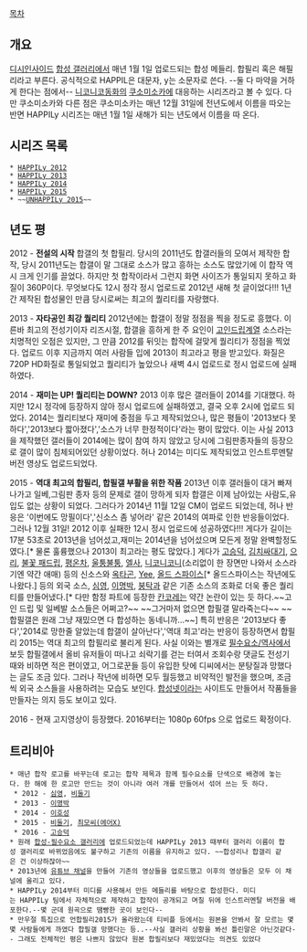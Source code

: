 [[목차]]
== 개요 ==
[[디시인사이드]] [[합성 갤러리]]에서 매년 1월 1일 업로드되는 합성 메들리. 합필리 혹은 해필리라고 부른다. 공식적으로 HAPPIL은 대문자, y는 소문자로 쓴다. --둘 다 마약을 거하게 한다는 점에서-- [[니코니코동화]]의 [[쿠소미소카]]에 대응하는 시리즈라고 볼 수 있다. 다만 쿠소미소카와 다른 점은 쿠소미소카는 매년 12월 31일에 전년도에서 이름을 따오는 반면 HAPPILy 시리즈는 매년 1월 1일 새해가 되는 년도에서 이름을 따 온다.
== 시리즈 목록 ==
 * [http://www.youtube.com/watch?v=gUQawICrkRk HAPPILy 2012]
 * [http://www.youtube.com/watch?v=hbB3Ysn9uuI HAPPILy 2013]
 * [http://www.youtube.com/watch?v=Qr7fWTSO-Ws HAPPILy 2014]
 * [http://www.youtube.com/watch?v=uCQNIWrQQUE HAPPILy 2015]
 * ~~[https://youtu.be/E58D1MiEJnA UNHAPPILy 2015]~~


== 년도 평 ==
2012 - '''전설의 시작''' 합갤의 첫 합필리. 당시의 2011년도 합갤러들의 모여서 제작한 합작, 당시 2011년도는 합갤이 말 그대로 소스가 많고 흥하는 소스도 많았기에 이 합작 역시 크게 인기를 끌었다. 하지만 첫 합작이라서 그런지 화면 사이즈가 통일되지 못하고 화질이 360P이다. 무엇보다도 12시 정각 정시 업로드로 2012년 새해 첫 글이었다!!! 1년간 제작된 합성물인 만큼 당시로써는 최고의 퀄리티를 자랑했다.

2013 - '''자타공인 최강 퀄리티''' 2012년에는 합갤이 정말 정점을 찍을 정도로 흥했다. 이른바 최고의 전성기이자 리즈시절,  합갤을 흥하게 한 주 요인이 [[고인드립]]계열 소스라는 치명적인 오점은 있지만, 그 만큼 2012를 뒤잇는 합작에 걸맞게 퀄리티가 정점을 찍었다. 업로드 이후 지금까지 여러 사람들 입에 2013이 최고라고 평을 받고있다. 화질은 720P HD화질로 통일되었고 퀄리티가 높았으나 새벽 4시 업로드로 정시 업로드에 실패하였다.

2014 - '''재미는 UP! 퀄리티는 DOWN?''' 2013 이후 많은 갤러들이 2014를 기대했다. 하지만 12시 정각에 등장하지 않아 정시 업로드에 실패하였고, 결국 오후 2시에 업로드 되었다. 2014는 퀄리티보다 재미에 중점을 두고 제작되었으나, 많은 평들이 '2013보다 못하다','2013보다 짧아졌다','소스가 너무 한정적이다'라는 평이 많았다. 이는 사실 2013을 제작했던 갤러들이 2014에는 많이 참여 하지 않았고 당시에 그림판종자들의 등장으로 갤이 많이 침체되어있던 상황이었다. 허나 2014는 미디도 제작되었고 인스트루멘탈 버전 영상도 업로드되었다.

2015 - '''역대 최고의 합필리, 합필갤 부활을 위한 작품''' 2013년 이후 갤러들이 대거 빠져나가고 일베,그림판 종자 등의 문제로 갤이 망하게 되자 합갤은 이제 남아있는 사람도,유입도 없는 상황이 되었다. 그러다가 2014년 11월 12일 CM이 업로드 되었는데, 허나 반응은 '이번에도 망필이다','신소스 좀 넣어라' 같은 2014의 여파로 인한 반응들이었다. 그러나 12월 31일! 2012 이후 실패한 12시 정시 업로드에 성공하였다!!! 게다가 길이는 17분 53초로 2013년을 넘어섰고,재미는 2014년을 넘어섰으며 모든게 정말 완벽할정도였다.[* 물론 훌륭했으나 2013이 최고라는 평도 많았다.] 게다가 [[고승덕]], [[모두 다 김치#s-3|김치싸대기]], [[으리]], [[이기철|불꽃 패드립]], [[평온차]], [[울퉁불퉁]], [[엘사]], [[니코니코니]](소리없이 한 장면만 나와서 소스라기엔 약간 애매) 등의 신소스와 [[잭 블랙|옥타곤]], [[Yee]], [[올드 스파이스]][* 올드스파이스는 작년에도 나왔다.] 등의 외국 소스, [[심영]], [[이명박]], [[붕탁]]과 같은 기존 소스의 조화로 더욱 좋은 퀄리티를 만들어냈다.[* 다만 함정 파트에 등장한 [[칸코레]]는 약간 논란이 있는 듯 하다.~~고인 드립 및 일베발 소스들은 어쩌고?~~ ~~그거마저 없으면 합필갤 말라죽는다~~ ~~합필갤은 원래 그냥 재밌으면 다 합성하는 동네니까...~~] 특히 반응은 '2013보다 좋다','2014로 망한줄 알았는데 합갤이 살아난다','역대 최고'라는 반응이 등장하면서 합필리 2015는 역대 최고의 합필리로 불리게 된다. 
사실 이와는 별개로 [[필수요소/역사]]에서 보듯 합필갤에서 올비 유저들이 떠나고 쇠락기를 걷는 터여서 조회수랑 댓글도 전성기 때와 비하면 적은 편이였고, 어그로꾼들 등이 유입한 탓에 디씨에서는 분탕질과 망했다는 글도 조금 있다. 그러나 작년에 비하면 모두 월등했고 비약적인 발전을 했으며, 조금씩 외국 소스들을 사용하려는 모습도 보인다. [[합성넷]]이라는 사이트도 만들어서 작품들을 만들자는 의지 등도 보이고 있다.

2016 - 현재 고지영상이 등장했다. 2016부터는 1080p 60fps 으로 업로드 확정이다.
== 트리비아 ==
 * 매년 합작 로고를 바꾸는데 로고는 합작 제목과 함께 필수요소를 단색으로 배경에 놓는다. 한 해에 한 로고만 만드는 것이 아니라 여러 개를 만들어서 섞어 쓰는 듯 하다.
  * 2012 - [[심영]], [[비둘기야 먹자|비둘기]]
  * 2013 - [[이명박]]
  * 2014 - [[이호성]]
  * 2015 - [[비둘기야 먹자|비둘기]], [[가정이 무너지고 사회가 무너지고|최모씨(에어X)]]
  * 2016 - [[고승덕]]
 * 원래 [[합성-필수요소 갤러리]]에 업로드되었는데 HAPPILy 2013 때부터 갤러리 이름이 합성 갤러리로 바뀌었음에도 불구하고 기존의 이름을 유지하고 있다. ~~합성리나 합갤리 같은 건 이상하잖아~~
 * 2013년에 [http://www.youtube.com/channel/UCzHYU6m_GzOFujDUGM1VWRw 유튜브 채널]을 만들어 기존의 영상들을 업로드했고 이후의 영상들은 모두 이 채널에 올리고 있다.
 * HAPPILy 2014부터 미디를 사용해서 만든 메들리를 바탕으로 합성한다. 미디는 HAPPILy 팀에서 자체적으로 제작하고 합작이 공개되고 며칠 뒤에 인스트러멘탈 버전을 배포한다.--몇 군데 원곡으로 땜빵한 곳이 보인다--
 * 만우절 특집으로 언합필리2015가 올라왔는데 티비플 등에서는 원본을 안봐서 잘 모르는 몇몇 사람들에게 까였다 합필갤 망했다는 등..--사실 갤러리 상황을 봐선 틀린말은 아닌것같다-- 그래도 전체적인 평은 나쁘지 않았다 원본 합필리보다 재밌었다는 의견도 있었다
